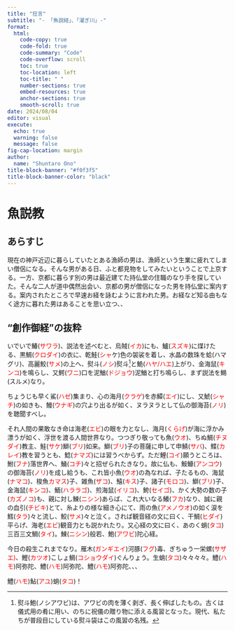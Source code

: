 ```yaml
---
title: "狂言"
subtitle: "- 「魚説経」、「濯ぎ川」-"
format: 
  html:
    code-copy: true
    code-fold: true
    code-summary: "Code"
    code-overflow: scroll
    toc: true
    toc-location: left
    toc-title: " "
    number-sections: true
    embed-resources: true
    anchor-sections: true
    smooth-scroll: true
date: 2024/08/04
editor: visual
execute:
  echo: true
  warning: false
  message: false
fig-cap-location: margin
author:
  name: "Shuntaro Ono"
title-block-banner: "#f0f3f5"
title-block-banner-color: "black"
---
```


# 魚説教

## あらすじ

現在の神戸近辺に暮らしていたとある漁師の男は、漁師という生業に疲れてしまい僧侶になる。そんな男がある日、ふと都見物をしてみたいということで上京する。一方、京都に暮らす別の男は最近建てた持仏堂の住職のなり手を探していた。そんな二人が道中偶然出会い、京都の男が僧侶になった男を持仏堂に案内する。案内されたところで早速お経を詠むように言われた男。お経など知る由もなく途方に暮れた男はあることを思い立つ、、

## "創作御経"の抜粋

いでいで鰆(<span style="color:red;">サワラ</span>)、説法を述べむと、烏賊(<span style="color:red;">イカ</span>)にも、鱸(<span style="color:red;">スズキ</span>)に煤けたる、黒鯛(<span style="color:red;">クロダイ</span>)の衣に、乾鮭(<span style="color:red;">シャ</span>ケ)色の袈裟を着し、水晶の数珠を蛤(ハマグリ</span>)、高麗鮫(<span style="color:red;">サメ</span>)の上へ、熨斗(<span style="color:red;">ノシ</span>)熨斗[^1]と鮠(<span style="color:red;">ハヤ/ハエ</span>)上がり、金海鼠(<span style="color:red;">キンコ</span>)を鳴らし、又鰐(<span style="color:red;">ワニ</span>)口を泥鰌(<span style="color:red;">ドジョウ</span>)泥鰌と打ち鳴らし、まず説法を鯣(スルメ)なり。

[^1]: 熨斗鮑(ノシアワビ)は、アワビの肉を薄く剥ぎ、長く伸ばしたもの。古くは儀式用の肴に用い、のちに祝儀の贈り物に添える風習となった。現代、私たちが普段目にしている熨斗袋はこの風習の名残。

ちょうじも早く鯊(<span style="color:red;">ハゼ</span>)集まり、心の海月(<span style="color:red;">クラゲ</span>)を赤鱏(<span style="color:red;">エイ</span>)にし、又鯱(<span style="color:red;">シャチ</span>)の如きも、鰻(<span style="color:red;">ウナギ</span>)の穴より出るが如く、ヌラヌラとして仏の御海苔(<span style="color:red;">ノリ</span>)を聴聞すべし。

それ人間の果敢なき命は海老(<span style="color:red;">エビ</span>)の眼を力となし、海月(<span style="color:red;">くらげ</span>)が海に浮かみ漂うが如く、浮世を渡る人間世界なり。つつぎり敬っても魚(<span style="color:red;">ウオ</span>)、ちぬ鯛(<span style="color:red;">チヌダイ</span>)教主、鮭(<span style="color:red;">サケ</span>)鰤(<span style="color:red;">ブリ</span>)如来。鰤(<span style="color:red;">ブリ</span>)子の菩薩に申して申鯖(<span style="color:red;">サバ</span>)、鰈(<span style="color:red;">カレイ</span>)教を習うとも、鯰(<span style="color:red;">ナマズ</span>)には習うべからず。ただ鯉(<span style="color:red;">コイ</span>)願うところは、鮒(<span style="color:red;">フナ</span>)落世界へ、鯒(<span style="color:red;">コチ</span>)々と招ぜられたきなり。故に仏も、鮟鱇(<span style="color:red;">アンコウ</span>)の御海苔(<span style="color:red;">ノリ</span>)を成し給うも、これ皆小魚(<span style="color:red;">ウオ</span>)の為なれば、子たるもの、海鼠(<span style="color:red;">ナマコ</span>)、梭魚<span style="color:red;">カマス</span>)子、雑魚(<span style="color:red;">ザコ</span>)、鱚(<span style="color:red;">キス</span>)子、諸子(<span style="color:red;">モロコ</span>)、鰤(<span style="color:red;">ブリ</span>)子、金海鼠(<span style="color:red;">キンコ</span>)、鮞(<span style="color:red;">ハララゴ</span>)、煎海鼠(<span style="color:red;">イリコ</span>)、鮬(<span style="color:red;">セイゴ</span>)、かく大勢の数の子(<span style="color:red;">カズノコ</span>)も、親に対し鰊(<span style="color:red;">ニシン</span>)あらば、これ大いなる鱶(<span style="color:red;">フカ</span>)なり、誠に親の血引(<span style="color:red;">チビキ</span>)とて、糸よりの様な細き心にて、雨の魚(<span style="color:red;">アメノウオ</span>)の如く涙を鱈(<span style="color:red;">タラ</span>)々と流し、鮫(<span style="color:red;">サメ</span>)々と泣く。されば観音経の文に曰く、干鯛(<span style="color:red;">ヒダイ</span>)平らげ、海老(<span style="color:red;">エビ</span>)観音力とも説かれたり。又心経の文に曰く、あのく蛸(<span style="color:red;">タコ</span>)三百三文鯛(<span style="color:red;">タイ</span>)。鰊(<span style="color:red;">ニシン</span>)般若、鮑(<span style="color:red;">アワビ</span>)陀心経。

今日の殺生これまでなり。雁木(<span style="color:red;">ガンギエイ</span>)河豚(<span style="color:red;">フグ</span>)毒、ぎちゅう一栄螺(<span style="color:red;">サザエ)</span>、鰹(<span style="color:red;">カツオ</span>)こしょ鯛(<span style="color:red;">コショウダイ</span>)ぐんりょう。生蛸(<span style="color:red;">タコ</span>)々々々々。鱧(<span style="color:red;">ハモ</span>)阿弥陀、鱧(<span style="color:red;">ハモ</span>)阿弥陀、鱧(<span style="color:red;">ハモ</span>)阿弥陀、、、

鱧(<span style="color:red;">ハモ</span>)鮎(<span style="color:red;">アユ</span>)蛸(<span style="color:red;">タコ</span>)！
